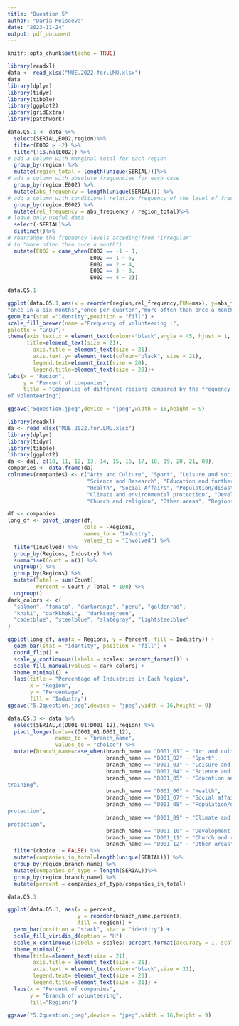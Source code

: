 ```yaml
---
title: "Question 5"
author: "Daria Moiseeva"
date: "2023-11-24"
output: pdf_document
---
```


```r
knitr::opts_chunk$set(echo = TRUE)

library(readxl)
data <- read_xlsx("MUE.2022.for.LMU.xlsx")
data
library(dplyr)
library(tidyr)
library(tibble)
library(ggplot2)
library(gridExtra)
library(patchwork)

```

```r

data.Q5.1 <- data %>%
  select(SERIAL,E002,region)%>%
  filter(E002 > -2) %>%
  filter(!is.na(E002)) %>%
# add a column with marginal total for each region 
  group_by(region) %>%
  mutate(region_total = length(unique(SERIAL)))%>%
# add a column with absolute frequencies for each case
  group_by(region,E002) %>%
  mutate(abs_frequency = length(unique(SERIAL))) %>%
# add a column with conditional relative frequency of the level of frequency of volunteering given the region of a company
  group_by(region,E002) %>%
  mutate(rel_frequency = abs_frequency / region_total)%>%
# leave only useful data
  select(-SERIAL)%>%
  distinct()%>%
# rearrange the frequency levels acceding(from "irregular" 
# to "more often than once a month")
  mutate(E002 = case_when(E002 == -1 ~ 1,
                          E002 == 1 ~ 5,
                          E002 == 2 ~ 4,
                          E002 == 3 ~ 3,
                          E002 == 4 ~ 2))

data.Q5.1

ggplot(data.Q5.1,aes(x = reorder(region,rel_frequency,FUN=max), y=abs_frequency, fill=factor(E002, levels=c(1,2,3,4,5),labels=c("irregular","once a year",
"once in a six months","once per quarter","more often than once a month")))) + 
geom_bar(stat ="identity",position = "fill") +
scale_fill_brewer(name ="Frequency of volunteering :",
palette = "GnBu")+
theme(axis.text.x = element_text(colour="black",angle = 45, hjust = 1, size = 13,face = "bold"),
      title=element_text(size = 21),
        axis.title = element_text(size = 21),
        axis.text.y= element_text(colour="black", size = 21),
        legend.text=element_text(size = 20),
        legend.title=element_text(size = 20))+
labs(x = "Region",
     y = "Percent of companies",
     title = "Companies of different regions compared by the frequency
of volunteering")

ggsave("5question.jpeg",device = "jpeg",width = 16,height = 9)

library(readxl)
da <- read_xlsx("MUE.2022.for.LMU.xlsx")
library(dplyr)
library(tidyr)
library(tibble)
library(ggplot2)
da <- da[, c(10, 11, 12, 13, 14, 15, 16, 17, 18, 19, 20, 21, 89)]
companies <- data.frame(da)
colnames(companies) <- c("Arts and Culture", "Sport", "Leisure and socializing",
                         "Science and Research", "Education and further training",
                         "Health", "Social Affairs", "Population/disaster protection",
                         "Climate and environmental protection", "Development cooperation",
                         "Church and religion", "Other areas", "Regions")

df <- companies
long_df <- pivot_longer(df, 
                        cols = -Regions, 
                        names_to = "Industry", 
                        values_to = "Involved") %>%
  filter(Involved) %>%
  group_by(Regions, Industry) %>%
  summarise(Count = n()) %>%
  ungroup() %>%
  group_by(Regions) %>%
  mutate(Total = sum(Count),
         Percent = Count / Total * 100) %>%
  ungroup()
dark_colors <- c(
  "salmon", "tomato", "darkorange", "peru", "goldenrod", 
  "khaki", "darkkhaki",  "darkseagreen", 
  "cadetblue", "steelblue", "slategray", "lightsteelblue"
)

ggplot(long_df, aes(x = Regions, y = Percent, fill = Industry)) +
  geom_bar(stat = "identity", position = "fill") +
  coord_flip() + 
  scale_y_continuous(labels = scales::percent_format()) +
  scale_fill_manual(values = dark_colors) + 
  theme_minimal() +
  labs(title = "Percentage of Industries in Each Region",
       x = "Region",
       y = "Percentage",
       fill = "Industry")
ggsave("5.2question.jpeg",device = "jpeg",width = 16,height = 9)
```


```r
data.Q5.3 <- data %>%
  select(SERIAL,c(D001_01:D001_12),region) %>%
  pivot_longer(cols=c(D001_01:D001_12),
               names_to = "branch_name",
               values_to = "choice") %>%
  mutate(branch_name=case_when(branch_name == "D001_01" ~ "Art and culture",
                               branch_name == "D001_02" ~ "Sport",
                               branch_name == "D001_03" ~ "Leisure and sociability",
                               branch_name == "D001_04" ~ "Science and research",
                               branch_name == "D001_05" ~ "Education and further
training",
                               branch_name == "D001_06" ~ "Health",
                               branch_name == "D001_07" ~ "Social affairs",
                               branch_name == "D001_08" ~ "Population/disaster
protection",
                               branch_name == "D001_09" ~ "Climate and environmental
protection",
                               branch_name == "D001_10" ~ "Development cooperation",
                               branch_name == "D001_11" ~ "Church and religion",
                               branch_name == "D001_12" ~ "Other areas")) %>%
  filter(choice != FALSE) %>%
  mutate(companies_in_total=length(unique(SERIAL))) %>%
  group_by(region,branch_name) %>%
  mutate(companies_of_type = length(SERIAL))%>%
  group_by(region,branch_name) %>%
  mutate(percent = companies_of_type/companies_in_total)

data.Q5.3

ggplot(data.Q5.3, aes(x = percent,
                      y = reorder(branch_name,percent),
                      fill = region)) +
  geom_bar(position = "stack", stat = "identity") +
  scale_fill_viridis_d(option = "H") +
  scale_x_continuous(labels = scales::percent_format(accuracy = 1, scale = 1))+
  theme_minimal()+
  theme(title=element_text(size = 21),
        axis.title = element_text(size = 21),
        axis.text = element_text(colour="black",size = 21),
        legend.text= element_text(size = 20),
        legend.title=element_text(size = 21)) +
  labs(x = "Percent of companies",
       y = "Branch of volunteering",
       fill="Region:")

ggsave("5.2question.jpeg",device = "jpeg",width = 16,height = 9)
```
